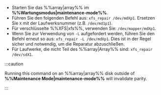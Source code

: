 - Starten Sie das %%array|array%% im **%%Wartungsmodus|maintenance-mode%%**.
- Führen Sie den folgenden Befehl aus: `xfs_repair /dev/mdXp1`. Ersetzen Sie `X` mit der Laufwerksnummer (z.B. `/dev/md1p1`).
- Für verschlüsselte %%XFS|xfs%%, verwenden Sie: `/dev/mapper/mdXp1`.
- Wenn Sie zur Verwendung von `-L` aufgefordert werden, führen Sie den Befehl erneut so aus: `xfs_repair -L /dev/mdXp1`. Dies ist in der Regel sicher und notwendig, um die Reparatur abzuschließen.
- Für Laufwerke, die nicht Teil des %%array|Array%% sind: `xfs_repair /dev/sdX1`.

:::caution

Running this command on an %%array|array%% disk outside of **%%Maintenance Mode|maintenance-mode%%** will invalidate parity.

:::
